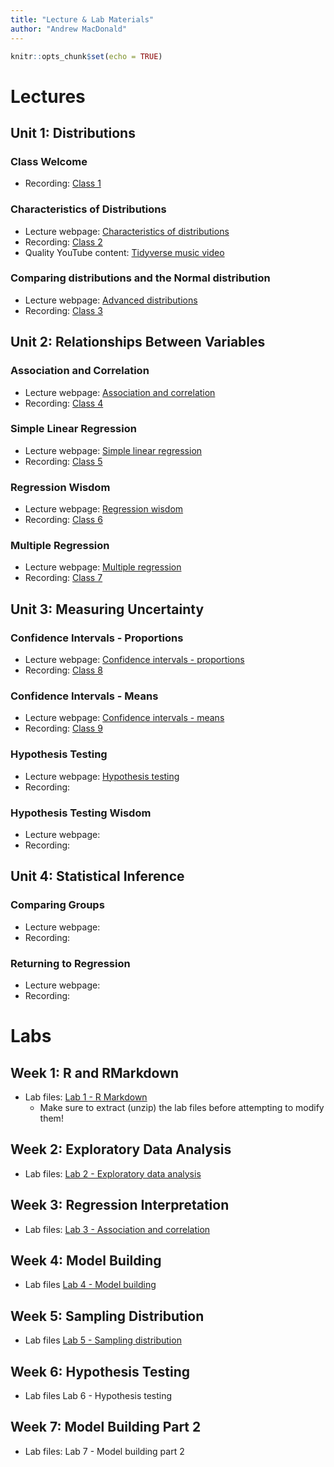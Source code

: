 ```yaml
---
title: "Lecture & Lab Materials"
author: "Andrew MacDonald"
---
```


```r
knitr::opts_chunk$set(echo = TRUE)
```

# Lectures

## Unit 1: Distributions

### Class Welcome

* Recording: [Class 1](https://duke.zoom.us/rec/share/P63Iyay_3X-RQ1aixtu4xV0cYVllbvh8KyYrpqEY0sglGTBt7hFMOh2YeF6-5HNR.kNFMe07lvFiQW3Rb?startTime=1641811488000)

### Characteristics of Distributions

* Lecture webpage: [Characteristics of distributions](https://andrewm.shinyapps.io/spr2022distributions) 
* Recording: [Class 2](https://duke.zoom.us/rec/share/-ZCftywyQVABVGi3myZHE3S-Dry3RV-diMDomS2-m1V_m5tA2ibQms7zF-MSerBL.KA0UhVWsOAejLJSD?startTime=1641984674000)
* Quality YouTube content: [Tidyverse music video](https://www.youtube.com/watch?v=p8Py9C8iq2s&ab_channel=TheRaf)

### Comparing distributions and the Normal distribution

* Lecture webpage: [Advanced distributions](https://andrewm.shinyapps.io/spr2022advanceddistributions/)
* Recording: [Class 3](https://duke.zoom.us/rec/share/XxjQSOejfWjRibeiQTTljfoOd8okrgmiRRS9bVFzWlmtUsOwQEOwhZk1fTg1W0-e.ofozZZ1JiknM6TEq?startTime=1642416412000)

## Unit 2: Relationships Between Variables

### Association and Correlation

* Lecture webpage: [Association and correlation](https://andrewm.shinyapps.io/spr2022association/)
* Recording: [Class 4](https://duke.zoom.us/rec/share/AtrlFuAlWsJlcWkHJ_5E_ZCxqN9i5Ye7PMHLUxtGvMc4ISNK-P22lkgvavxBY5ok.-3wn3tFAcYr08WiE?startTime=1642589659000)

### Simple Linear Regression

* Lecture webpage: [Simple linear regression](https://andrewm.shinyapps.io/spr2022simpleregression/)
* Recording: [Class 5](https://duke.zoom.us/rec/share/47sjFFlJubTm5FDii_5RVt_nNiVf0auQjDTTwdeHRgn6qaApDkto-pD3cboQtXNG.xBapqGn3f1mYYf2H?startTime=1643021638000)

### Regression Wisdom

* Lecture webpage: [Regression wisdom](https://andrewm.shinyapps.io/spr2022regressionwisdom/)
* Recording: [Class 6](https://duke.zoom.us/rec/share/1lrWijzPrrS5BAh_saWi21jlAtw_9oIILSx-4x-uJU9P29r14gRhv36mIMnZNyNm.uyNTvSpHVBcdf58D?startTime=1643194206000)

### Multiple Regression

* Lecture webpage: [Multiple regression](https://andrewm.shinyapps.io/spr2022multipleregression/) 
* Recording: [Class 7](https://duke.zoom.us/rec/share/Qc7X7W0a04lT7-AxtwYccF0bHTeDf-6dHG8sfBwDhAUcVZhvSlCkHaSmx6cJm4XW.I-cnLGi5IaNp4Hio?startTime=1644231216000)

## Unit 3: Measuring Uncertainty

### Confidence Intervals - Proportions

* Lecture webpage: [Confidence intervals - proportions](https://andrewm.shinyapps.io/spr2022confintprop/)
* Recording: [Class 8](https://duke.zoom.us/rec/share/pxtjQoSHpgYlKKGgu1sOylGSuhHSXNipa5D7JFgtMUifI10iPB3ENPpOTTzHzvGt.BcHQIFgqS1lHV096
)

### Confidence Intervals - Means

* Lecture webpage: [Confidence intervals - means](https://andrewm.shinyapps.io/spr2022confintmean/)
* Recording: [Class 9](https://duke.zoom.us/rec/share/_gXqcr66EtMFASBqcEBJQTr63NGdeHMmpVle1SMKsuhajvQaACwhDV1KiaWJ9k5t.SO_rJ2rPSBMbHu9V?startTime=1644835735000)

### Hypothesis Testing

* Lecture webpage: [Hypothesis testing](https://andrewm.shinyapps.io/spr2022hyptesting/)
* Recording: 

### Hypothesis Testing Wisdom

* Lecture webpage: 
* Recording: 

## Unit 4: Statistical Inference

### Comparing Groups

* Lecture webpage: 
* Recording: 

### Returning to Regression

* Lecture webpage: 
* Recording: 

# Labs

## Week 1: R and RMarkdown

* Lab files: [Lab 1 - R Markdown](labs/wk1/lab1.zip)
  + Make sure to extract (unzip) the lab files before attempting to modify them!

## Week 2: Exploratory Data Analysis

* Lab files: [Lab 2 - Exploratory data analysis](labs/wk2/lab2.zip)

## Week 3: Regression Interpretation

* Lab files: [Lab 3 - Association and correlation](labs/wk3/lab3.zip)

## Week 4: Model Building

* Lab files [Lab 4 - Model building](labs/wk4/lab4.zip)

## Week 5: Sampling Distribution

* Lab files [Lab 5 - Sampling distribution](labs/wk5/lab5.zip)

## Week 6: Hypothesis Testing

* Lab files Lab 6 - Hypothesis testing

## Week 7: Model Building Part 2

* Lab files: Lab 7 - Model building part 2